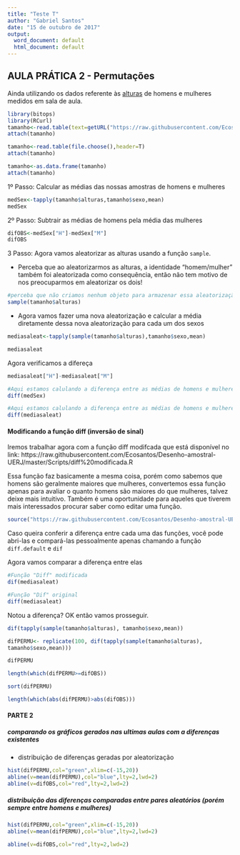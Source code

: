 ---
title: "Teste T"
author: "Gabriel Santos"
date: "15 de outubro de 2017"
output:
  word_document: default
  html_document: default
---

##			AULA PRÁTICA 2 - Permutações

Ainda utilizando os dados referente às [alturas](https://raw.githubusercontent.com/Ecosantos/Desenho-amostral-UERJ/master/Dados/altura.txt) de homens e mulheres medidos em sala de aula.

```{r, include=FALSE}
library(bitops)
library(RCurl)
tamanho<-read.table(text=getURL("https://raw.githubusercontent.com/Ecosantos/Desenho-amostral-UERJ/master/Dados/altura.txt"),header=T)
attach(tamanho)
```


```{r, eval=FALSE}
tamanho<-read.table(file.choose(),header=T)
attach(tamanho)
```


```{r}
tamanho<-as.data.frame(tamanho)
attach(tamanho)
```


1º Passo: Calcular as médias das nossas amostras de homens e mulheres
```{r}
medSex<-tapply(tamanho$alturas,tamanho$sexo,mean)
medSex
```

2º Passo: Subtrair as médias de homens pela média das mulheres
```{r}
difOBS<-medSex["H"]-medSex["M"]
difOBS
```

3 Passo: Agora vamos aleatorizar as alturas usando a função `sample`. 

   - Perceba que ao aleatorizarmos as alturas, a identidade "homem/mulher" também foi aleatorizada como consequência, então não tem motivo de nos preocuparmos em aleatorizar os dois!
```{r}
#perceba que não criamos nenhum objeto para armazenar essa aleatorização, então teremos que repetir o passo da próxima vez.
sample(tamanho$alturas)
```


 - Agora vamos fazer uma nova aleatorização e calcular a média diretamente dessa nova aleatorização para cada um dos sexos
```{r}
mediasaleat<-tapply(sample(tamanho$alturas),tamanho$sexo,mean)

mediasaleat
```

Agora verificamos a difereça
```{r}
mediasaleat["H"]-mediasaleat["M"]
```


```{r}
#Aqui estamos calulando a diferença entre as médias de homens e mulheres com base nos valores observados
diff(medSex)

#Aqui estamos calulando a diferença entre as médias de homens e mulheres baseada na aleatorização que fizemos
diff(mediasaleat)
```


#### Modificando a função diff (inversão de sinal)	


Iremos trabalhar agora com a função diff modifcada que está disponível no link:
https://raw.githubusercontent.com/Ecosantos/Desenho-amostral-UERJ/master/Scripts/diff%20modificada.R

Essa função faz basicamente a mesma coisa, porém como sabemos que homens são geralmente maiores que mulheres, convertemos essa função apenas para avaliar o quanto homens são maiores do que mulheres, talvez deixe mais intuitivo.  Também é uma oportunidade para aqueles que tiverem mais interessados procurar saber como editar uma função.

```{r}
source("https://raw.githubusercontent.com/Ecosantos/Desenho-amostral-UERJ/master/Scripts/diff%20modificada.R")
```

Caso queira conferir a diferença entre cada uma das funções, você pode abri-las e compará-las pessoalmente apenas chamando a função `diff.default` e `dif`

Agora vamos comparar a diferença entre elas

```{r}
#Função "Diff" modificada
dif(mediasaleat)

#Função "Dif" original
diff(mediasaleat)
```

Notou a diferença? OK então vamos prosseguir.


```{r}
dif(tapply(sample(tamanho$alturas), tamanho$sexo,mean))

```

```{r}
difPERMU<- replicate(100, dif(tapply(sample(tamanho$alturas),
tamanho$sexo,mean)))
```

```{r, echo=F}
difPERMU
```

```{r}
length(which(difPERMU>=difOBS))
```

```{r}
sort(difPERMU)
```

```{r}
length(which(abs(difPERMU)>abs(difOBS)))
```


####			PARTE 2


##### comparando os gráficos gerados nas ultimas aulas com a diferenças existentes

- distribuição de diferenças geradas por aleatorização 

```{r}
hist(difPERMU,col="green",xlim=c(-15,20)) 
abline(v=mean(difPERMU),col="blue",lty=2,lwd=2)
abline(v=difOBS,col="red",lty=2,lwd=2)
```



##### distribuição das diferenças comparadas entre pares aleatórios (porém sempre entre homens e mulheres)

```{r}
hist(difPERMU,col="green",xlim=c(-15,20)) 
abline(v=mean(difPERMU),col="blue",lty=2,lwd=2)
```

```{r, eval=FALSE}
abline(v=difOBS,col="red",lty=2,lwd=2)
```
